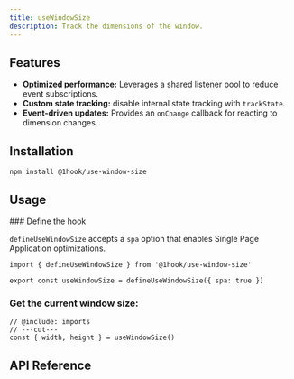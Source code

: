 ```yaml
---
title: useWindowSize
description: Track the dimensions of the window.
---
```


## Features

- **Optimized performance:** Leverages a shared listener pool to reduce event subscriptions.
- **Custom state tracking:** disable internal state tracking with `trackState`.
- **Event-driven updates:** Provides an `onChange` callback for reacting to dimension changes.

## Installation

```package-install
npm install @1hook/use-window-size
```

## Usage

<Steps>
<Step>
### Define the hook

`defineUseWindowSize` accepts a `spa` option that enables Single Page Application optimizations.

```tsx twoslash include imports
import { defineUseWindowSize } from '@1hook/use-window-size'

export const useWindowSize = defineUseWindowSize({ spa: true })
```

</Step>
<Step>

### Get the current window size:

```tsx twoslash
// @include: imports
// ---cut---
const { width, height } = useWindowSize()
```

</Step>
</Steps>

## API Reference

<AutoTypeTable
  name="DefineUseWindowSizeOptions"
  description="Options for the `defineUseWindowSize` hook."
  path="packages/use-window-size/src/index.ts"
/>

<AutoTypeTable
  name="UseWindowSizeOptions"
  description="Options for the `useWindowSize` hook."
  path="packages/use-window-size/src/index.ts"
/>

<AutoTypeTable
  name="UseWindowSizeReturn"
  description="The return value of the `useWindowSize` hook."
  path="packages/use-window-size/src/index.ts"
/>
